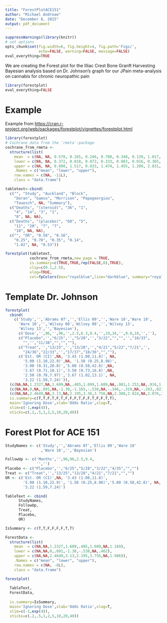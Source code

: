 ```yaml
---
title: "ForestPlotACE151"
author: "Michael Andreae"
date: "December 8, 2015"
output: pdf_document
---
```


```r
suppressWarnings(library(knitr))
# set options
opts_chunk$set(fig.width=6, fig.height=4, fig.path='Figs/',
               echo=FALSE, warning=FALSE, message=FALSE)
eval_everything=TRUE
```


We are creating the Forest plot for the Illiac Crest Bone Granft Harvesting Bayesian analysis based on Dr. Johnson's graph for our JPain meta-analysis on cannabis for chronic neuropathic pain

```r
library(forestplot)
eval_everything=FALSE
```

# Example 

Example from <https://cran.r-project.org/web/packages/forestplot/vignettes/forestplot.html>

```r
library(forestplot)
# Cochrane data from the 'rmeta'-package
cochrane_from_rmeta <- 
  structure(list(
    mean  = c(NA, NA, 0.578, 0.165, 0.246, 0.700, 0.348, 0.139, 1.017, NA, 0.531), 
    lower = c(NA, NA, 0.372, 0.018, 0.072, 0.333, 0.083, 0.016, 0.365, NA, 0.386),
    upper = c(NA, NA, 0.898, 1.517, 0.833, 1.474, 1.455, 1.209, 2.831, NA, 0.731)),
    .Names = c("mean", "lower", "upper"), 
    row.names = c(NA, -11L), 
    class = "data.frame")

tabletext<-cbind(
  c("", "Study", "Auckland", "Block", 
    "Doran", "Gamsu", "Morrison", "Papageorgiou", 
    "Tauesch", NA, "Summary"),
  c("Deaths", "(steroid)", "36", "1", 
    "4", "14", "3", "1", 
    "8", NA, NA),
  c("Deaths", "(placebo)", "60", "5", 
    "11", "20", "7", "7", 
    "10", NA, NA),
  c("", "OR", "0.58", "0.16", 
    "0.25", "0.70", "0.35", "0.14", 
    "1.02", NA, "0.53"))

forestplot(tabletext, 
           cochrane_from_rmeta,new_page = TRUE,
           is.summary=c(TRUE,TRUE,rep(FALSE,8),TRUE),
           clip=c(0.1,2.5), 
           xlog=TRUE, 
           col=fpColors(box="royalblue",line="darkblue", summary="royalblue"))
```

# Template Dr. Johnson

```r
forestplot(
  cbind(
    c('Study','','Abrams 07','','Ellis 09','','Ware 10','Ware 10',
      'Ware 10','','Wilsey 08','Wilsey 08','','Wilsey 13',
      'Wilsey 13','','Bayesian'),
      c('Dose','',96,'',96,'',2.5,6.3,9.4,'',19,34,'',9.0,18,'',''),
      c("Placebo",'',"6/25",'',"5/28",'',"3/22","","",'',"18/33",
        "",'',"11/38","","",""),
      c("Treat",'',"13/25",'',"13/28",'',"4/21","5/22","7/21",'',
        "24/36","22/33",'',"17/37","18/36","",""),
      c('Est. OR (CI)',NA, '3.43 (1.00,11.8)', NA, 
        '5.00 (1.10,22.9)',NA, '1.50 (0.25,8.98)',
        '3.00 (0.31,28.8)','5.00 (0.58,42.8)',NA,
        '2.67 (0.71,10.1)','3.50 (0.73,16.8)',NA,
        '2.50 (0.78,7.97)','3.67 (1.02,13.1)', NA, 
        '3.22 (1.59,7.24)')),
  (c(NA,NA,1.2327,NA,1.609,NA,.405,1.099,1.609,NA,.981,1.253,NA,.916,1.299,NA,1.169)),
  (c(NA,NA,0,NA,.091,NA,-1.38,-1.165,-.538,NA,-.346,-.319,NA,-.243,.023,NA,.462)),
  (c(NA,NA,2.4649,NA,3.13,NA,2.195,3.36,3.756,NA,2.308,2.824,NA,2.076,2.576,NA,1.986)),
  is.summary=c(T,T,F,T,F,T,F,F,F,T,F,F,T,F,F,T,T),
  main='Ignoring Dose',xlab='Odds Ratio',xlog=T,
  xlim=c(-1,exp(4)),
  xticks=c(.2,.5,1,2,5,10,20,40))
```

# Forest Plot for ACE 151

```r
StudyNames <- c('Study','','Abrams 07','Ellis 09','Ware 10'
                ,'Ware 10','','Bayesian')

FollowUp <- c('Months','',96,96,2.5,9.4,
              '','')
Placebo <- c("Placebo",'',"6/25","5/28","3/22","4/35","","")
Treat <- c("Treat",'',"13/25","13/28","4/21","7/21","","")
OR <- c('Est. OR (CI)',NA, '3.43 (1.00,11.8)', 
        '5.00 (1.10,22.9)', '1.50 (0.25,8.98)','5.00 (0.58,42.8)', NA, 
        '3.22 (1.59,7.24)')

TableText <- cbind(
      StudyNames,
      FollowUp,
      Treat,
      Placebo,
      OR)

IsSummary <- c(T,T,F,F,F,F,T,T)

ForestData <- 
  structure(list(
    mean  = c(NA,NA,1.2327,1.609,.405,1.609,NA,1.169), 
    lower = c(NA,NA,0,.091,-1.38,-.538,NA,.462),
    upper = c(NA,NA,2.4649,3.13,2.195,3.756,NA,1.986)),
    .Names = c("mean", "lower", "upper"), 
    row.names = c(NA, -8L), 
    class = "data.frame")

forestplot(
  
  TableText,
  ForestData,
  
  is.summary=IsSummary,
  main='Ignoring Dose',xlab='Odds Ratio',xlog=T,
  xlim=c(-1,exp(4)),
  xticks=c(.2,.5,1,2,5,10,20,40))
```